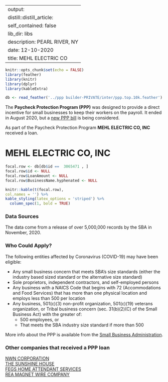 
---
output:
  distill::distill_article:
    self_contained: false
    lib_dir: libs
description: PEARL RIVER, NY 
date: 12-10-2020
title: MEHL ELECTRIC CO 
---




```r
knitr::opts_chunk$set(echo = FALSE)
library(feather)
library(knitr)
library(dplyr)
library(kableExtra)

db <- read_feather('../ppp builder-PRIVATE/inter/ppp.top.10k.feather')

```



The **Paycheck Protection Program (PPP)** was designed to provide a direct incentive for small businesses to keep their workers on the payroll. It ended in August 2020, but a [new PPP bill](https://thehill.com/policy/finance/529092-bipartisan-support-for-new-ppp-loans-gains-momentum-in-congress) is being considered.

As part of the Paycheck Protection Program **MEHL ELECTRIC CO, INC** received a loan.


# MEHL ELECTRIC CO, INC 

```r
focal.row <- db[db$id ==  3065471 , ]
focal.row$id <- NULL
focal.row$LoanAmount <- NULL
focal.row$BusinessName.hyphenated <- NULL

knitr::kable(t(focal.row), 
col.names = '') %>%
kable_styling(latex_options = 'striped') %>%
  column_spec(1, bold = TRUE)


```

### Data Sources

The data come from a release of over 5,000,000 records by the SBA in November, 2020.


### Who Could Apply?

The following entities affected by Coronavirus (COVID-19) may have been eligible:

+ Any small business concern that meets SBA’s size standards (either the industry based sized standard or the alternative size standard)
+ Sole proprietors, independent contractors, and self-employed persons
+ Any business with a NAICS Code that begins with 72 (Accommodations and Food Services) that has more than one physical location and employs less than 500 per location
+ Any business, 501(c)(3) non-profit organization, 501(c)(19) veterans organization, or Tribal business concern (sec. 31(b)(2)(C) of the Small Business Act) with the greater of:
  + 500 employees, or 
  + That meets the SBA industry size standard if more than 500


More info about the PPP is available from the [Small Business Administration](https://www.sba.gov/funding-programs/loans/coronavirus-relief-options/paycheck-protection-program).

 
### Other companies that received a PPP loan 
   
 [NWN CORPORATION](/Paycheck-Protection-Program/3408602-NWN-CORPORATION) <br> [THE SUNSHINE HOUSE](/Paycheck-Protection-Program/4663432-THE-SUNSHINE-HOUSE) <br> [FEGS HOME ATTENDANT SERVICES](/Paycheck-Protection-Program/1613698-FEGS-HOME-ATTENDANT-SERVICES) <br> [REA MAGNET WIRE COMPANY](/Paycheck-Protection-Program/3825956-REA-MAGNET-WIRE-COMPANY) <br>